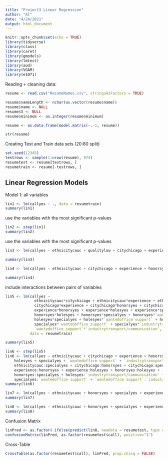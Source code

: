 ```yaml
---
title: "Project3 Linear Regression"
author: "Al"
date: "4/24/2021"
output: html_document
---
```


```r
knitr::opts_chunk$set(echo = TRUE)
library(tidyverse)
library(class)
library(caret)
library(gmodels)
library(lmtest)
library(aod)
library(VGAM)
library(e1071)
```

Reading + cleaning data:
```r
resume <- read.csv("ResumeNames.csv", stringsAsFactors = TRUE)

resume$nameLength <- nchar(as.vector(resume$name))
resume$name <- NULL
resume$X <- NULL
resume$minimum <- as.integer(resume$minimum)

resume <- as.data.frame(model.matrix(~.-1, resume))

str(resume)
```

Creating Test and Train data sets (20:80 split)
```r
set.seed(12345)
testrows <- sample(1:nrow(resume), 974)
resumetest <- resume[testrows, ]
resumetrain <- resume[-testrows, ]
```

## Linear Regression Models

Model 1: all variables
```r
lin1 <- lm(callyes ~ ., data = resumetrain)
summary(lin1)
```

use the variables with the most significant p-values
```r
lin2 <- step(lin1)
summary(lin2)
```

use the variables with the most significant p-values
```r
lin3 <- lm(callyes ~ ethnicitycauc + qualitylow + citychicago + experience + honorsyes + holesyes + specialyes + `wantedoffice support` + reqeducyes +`industrytransport/communication`, data = resumetrain)

summary(lin3)

lin4 <- lm(callyes ~ ethnicitycauc + citychicago + experience + honorsyes + holesyes + specialyes + `wantedoffice support` +`industrytransport/communication`, data = resumetrain)

summary(lin4)
```

include interactions between pairs of variables
```r
lin5 <- lm(callyes ~ 
             ethnicitycauc*citychicago + ethnicitycauc*experience + ethnicitycauc*honorsyes + ethnicitycauc*holesyes + ethnicitycauc*specialyes + ethnicitycauc*`wantedoffice support` +ethnicitycauc*`industrytransport/communication` +
             citychicago*experience + citychicago*honorsyes + citychicago*holesyes + citychicago*specialyes + citychicago*`wantedoffice support` + citychicago*`industrytransport/communication` +
             experience*honorsyes + experience*holesyes + experience*specialyes + experience*`wantedoffice support` + experience*`industrytransport/communication` +
             honorsyes*holesyes + honorsyes*specialyes + honorsyes*`wantedoffice support` + honorsyes*`industrytransport/communication` +
             holesyes*specialyes + holesyes*`wantedoffice support` + holesyes*`industrytransport/communication` +
             specialyes*`wantedoffice support` + specialyes*`industrytransport/communication` +
             `wantedoffice support`*`industrytransport/communication`,
           data = resumetrain)

summary(lin5)
```
```r
lin6 <- step(lin5)
lin6 <- lm(callyes ~ ethnicitycauc + citychicago + experience + honorsyes + 
    holesyes + specialyes + `wantedoffice support` + `industrytransport/communication` + 
    ethnicitycauc:specialyes + citychicago:honorsyes + citychicago:specialyes + 
    experience:honorsyes + experience:holesyes + honorsyes:holesyes + 
    honorsyes:specialyes + holesyes:`industrytransport/communication` + 
    specialyes:`wantedoffice support` + `wantedoffice support`:`industrytransport/communication`, data = resumetrain)
summary(lin6)
```
```r
lin7 <- lm(callyes ~ ethnicitycauc + honorsyes + specialyes + experience:honorsyes + experience:holesyes + specialyes:`wantedoffice support` + `wantedoffice support`:`industrytransport/communication`, data = resumetrain)
summary(lin7)

lin8 <- lm(callyes ~ ethnicitycauc + honorsyes + specialyes + experience:holesyes + specialyes:`wantedoffice support` + `wantedoffice support`:`industrytransport/communication`, data = resumetrain)
summary(lin8)
```



Confusion Matrix
```r
linPred <- as.factor( ifelse(predict(lin8, newdata = resumetest, type = "response") > 0.15, "1", "0") )
confusionMatrix(linPred, as.factor(resumetest$call), positive="1")

```

Cross-Table
```r
CrossTable(as.factor(resumetest$call), linPred, prop.chisq = FALSE)
```
